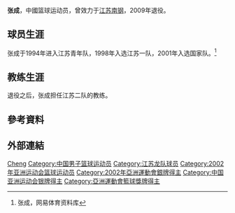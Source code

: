 {{expand|time=2011-04-02T16:40:18+00:00}}
{{篮球运动员
| name=张成
| birth_date= {{Birth date and age|year=1978|month=8|day=1}}
| birth_place= {{CHN-1949}}[[江蘇省|江蘇省]][[昆山市|昆山市]]
| nationality={{CHN-1949}}
| height={{height|m=1.96}}
| weight={{weight|kg=95}}
| position =[[前锋_(篮球)|前锋]]
| career_start = 1998年
| career_end = 2009年
|team=
|former team=[[江苏南钢龙篮球队|江苏龙]]
}}
{{世大運獎牌記錄
|項目=籃球
|a1=2001
|b1=2
}}
'''张成'''{{BD|1978年|8月1日||}}，中國篮球运动员，曾效力于[[江苏南钢|江苏南钢]]，2009年退役。

==球员生涯==
张成于1994年进入江苏青年队，1998年入选江苏一队，2001年入选国家队。<ref>张成，网易体育资料库</ref>

==教练生涯==
退役之后，张成担任江苏二队的教练。

== 參考資料 ==
{{Reflist}}

== 外部連結 ==
{{2001年男篮亚锦赛中国队阵容}}
{{2002年世界男篮锦标赛中国参赛名单}}

{{Authority control}}
{{DEFAULTSORT:Zhang张}}
[[Category:张姓|Cheng]]
[[Category:中国男子篮球运动员|Category:中国男子篮球运动员]]
[[Category:江苏龙队球员|Category:江苏龙队球员]]
[[Category:2002年亚洲运动会篮球运动员|Category:2002年亚洲运动会篮球运动员]]
[[Category:2002年亞洲運動會銀牌得主|Category:2002年亞洲運動會銀牌得主]]
[[Category:中国亚洲运动会银牌得主|Category:中国亚洲运动会银牌得主]]
[[Category:亞洲運動會籃球獎牌得主|Category:亞洲運動會籃球獎牌得主]]